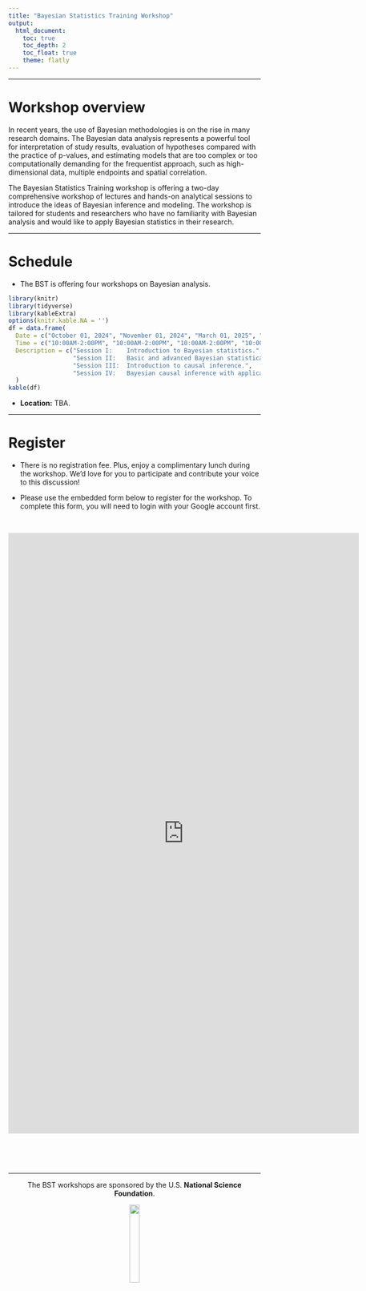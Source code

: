 ```yaml
---
title: "Bayesian Statistics Training Workshop"
output: 
  html_document:
    toc: true
    toc_depth: 2
    toc_float: true
    theme: flatly
---
```

***

# Workshop overview 

In recent years, the use of Bayesian methodologies is on the rise in many research domains. The Bayesian data analysis represents a powerful tool for interpretation of study results, evaluation of hypotheses compared with the practice of p-values, and estimating models that are too complex or too computationally demanding for the frequentist approach, such as high-dimensional data, multiple endpoints and spatial correlation. 


The Bayesian Statistics Training workshop is offering a two-day comprehensive workshop of lectures and hands-on analytical sessions to introduce the ideas of Bayesian inference and modeling. The workshop is tailored for students and researchers who have no familiarity with Bayesian analysis and would like to apply Bayesian statistics in their research. 

---

# Schedule

- The BST is offering four workshops on Bayesian analysis.

```r
library(knitr)
library(tidyverse)
library(kableExtra)
options(knitr.kable.NA = '')
df = data.frame(
  Date = c("October 01, 2024", "November 01, 2024", "March 01, 2025", "April 01, 2025"),
  Time = c("10:00AM-2:00PM", "10:00AM-2:00PM", "10:00AM-2:00PM", "10:00AM-2:00PM"),
  Description = c("Session I:    Introduction to Bayesian statistics.",
                  "Session II:   Basic and advanced Bayesian statistical modeling.",
                  "Session III:  Introduction to causal inference.",
                  "Session IV:   Bayesian causal inference with applications in epigenetic studies.")
  ) 
kable(df)
```

- <b>Location:</b> TBA. 

---

# Register

- There is no registration fee. Plus, enjoy a complimentary lunch during the workshop. We'd love for you to participate and contribute your voice to this discussion!

- Please use the embedded form below to register for the workshop. To complete this form, you will need to login with your Google account first. 

<br>

<iframe src="https://docs.google.com/forms/d/e/1FAIpQLSfRO98yF0cpHS2uMWcPaSibwQ7iEiy2H9kklPTbCCaBvlB11g/viewform?embedded=true" width="700" height="1200" frameborder="0" marginheight="0" marginwidth="0">Loading…</iframe>



<br><br><br>

---

<p style="text-align: center;"> The BST workshops are sponsored by the U.S. <b> National Science Foundation</b>. </p>

<div style="text-align: center;">
  <img src='pictures/nsflogo.jpg'
    width=20% />  
</div>
